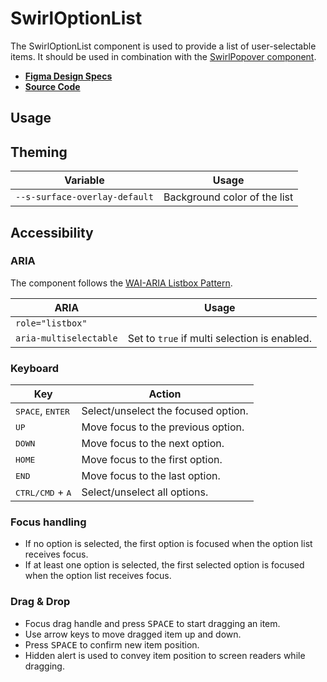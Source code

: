 
<Meta title="Components/SwirlOptionList" />

# SwirlOptionList

The SwirlOptionList component is used to provide a list of user-selectable
items. It should be used in combination with the
[SwirlPopover component](?path=/docs/components-swirlpopover--swirl-popover).

- **[Figma Design Specs](https://www.figma.com/file/iRHiAFsHxnzux8gQ9EjlZe/Flip-Components?node-id=448%3A6840)**
- **[Source Code](https://github.com/flip-corp/swirl/tree/main/packages/swirl-components/src/components/swirl-option-list)**

## Usage

<Canvas withSource="open">
  <Story id="components-swirloptionlist--swirl-option-list" />
</Canvas>

<ArgsTable story="." />

## Theming

| Variable                      | Usage                        |
| ----------------------------- | ---------------------------- |
| `--s-surface-overlay-default` | Background color of the list |

## Accessibility

### ARIA

The component follows the
[WAI-ARIA Listbox Pattern](https://www.w3.org/WAI/ARIA/apg/patterns/listbox/).

| ARIA                   | Usage                                        |
| ---------------------- | -------------------------------------------- |
| `role="listbox"`       |                                              |
| `aria-multiselectable` | Set to `true` if multi selection is enabled. |

### Keyboard

| Key                                | Action                              |
| ---------------------------------- | ----------------------------------- |
| <kbd>SPACE</kbd>, <kbd>ENTER</kbd> | Select/unselect the focused option. |
| <kbd>UP</kbd>                      | Move focus to the previous option.  |
| <kbd>DOWN</kbd>                    | Move focus to the next option.      |
| <kbd>HOME</kbd>                    | Move focus to the first option.     |
| <kbd>END</kbd>                     | Move focus to the last option.      |
| <kbd>CTRL/CMD</kbd> + <kbd>A</kbd> | Select/unselect all options.        |

### Focus handling

- If no option is selected, the first option is focused when the option list
  receives focus.
- If at least one option is selected, the first selected option is focused when
  the option list receives focus.

### Drag & Drop

- Focus drag handle and press <kbd>SPACE</kbd> to start dragging an item.
- Use arrow keys to move dragged item up and down.
- Press <kbd>SPACE</kbd> to confirm new item position.
- Hidden alert is used to convey item position to screen readers while dragging.

